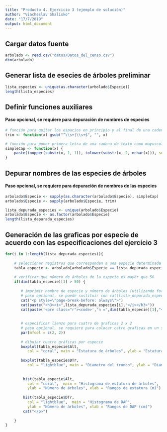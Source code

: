 ---
title: "Producto 4. Ejercicio 3 (ejemplo de solución)"
author: "Viacheslav Shalisko"
date: "17/7/2019"
output: html_document
---

## Cargar datos fuente

```{r}
arbolado <- read.csv("datos/Datos_del_censo.csv")
dim(arbolado)
```

## Generar lista de esecies de árboles preliminar

```{r}
lista_especies <- unique(as.character(arbolado$Especie))
length(lista_especies)
```

## Definir funciones auxiliares
#### Paso opcional, se requiere para depuración de nombres de especies

```{r}
# función para quitar los espacios en principio y al final de una cadena de texto
trim <- function(x) gsub("^\\s+|\\s+$", "", x)

# función para poner primera letra de una cadena de texto como mayuscula y otras como minusculas
simpleCap <- function(x) {
    paste(toupper(substr(x, 1, 1)), tolower(substr(x, 2, nchar(x))), sep="")
}
```

## Depurar nombres de las especies de árboles
#### Paso opcional, se requiere para depuración de nombres de las especies

```{r}
arbolado$Especie <- sapply(as.character(arbolado$Especie), simpleCap)
arbolado$Especie <- sapply(arbolado$Especie, trim)

lista_depurada_especies <- unique(arbolado$Especie)
arbolado$Especie <- as.factor(arbolado$Especie)
length(lista_depurada_especies)
```

## Generación de las graficas por especie de acuerdo con las especificaciones del ejercicio 3

```{r fig.width=8, fig.height=8, results="asis"}

for(i in 1:length(lista_depurada_especies)){
  
    # seleccionar registros que corresponden a una especie determinada
    tabla_especie <- arbolado[arbolado$Especie == lista_depurada_especies[i],]
    
    # verificar que número de árboles de la especie es mayór que 50
    if(dim(tabla_especie)[1] > 50) {
      
       # imprimir nombre de especie y número de árboles (utilizando formateo HTML)
       # paso opcional, se puede sustituir con cat(lista_depurada_especies[i])
       cat("<p style=\"page-break-before: always\">")
       cat(paste("<h3><i>",lista_depurada_especies[i],"</i></h3>"))
       cat(paste('<pre class="r"><code>',"n =",dim(tabla_especie)[1],"</code></pre>"))
       
       
       # especificar lienzo para cuatro de graficas 2 x 2
       # paso opcional, se requiere para colocar catro graficas en un solo cuadro
       par(mfcol = c(2, 2))
       
       # dibujar cuatro gráficas por especie
       boxplot(tabla_especie$Alt, 
          col = "coral", main = "Estatura de árboles", ylab = "Estatura (m)")
       
       boxplot(tabla_especie$DTr, 
          col = "lightblue", main = "Diametro del tronco", ylab = "Diametro de tronco (cm)")    
       
       
        hist(tabla_especie$Alt, 
          col = "coral",  main = "Histograma de estatura de árboles",
          ylab = "Número de árboles", xlab = "Rangos de estatura (m)") 
        
        hist(tabla_especie$DTr, 
          col = "lightblue",  main = "Histograma de DAP",
          ylab = "Número de árboles", xlab = "Rangos de DAP (cm)") 
        cat("</p>")
          
    }
}

```



